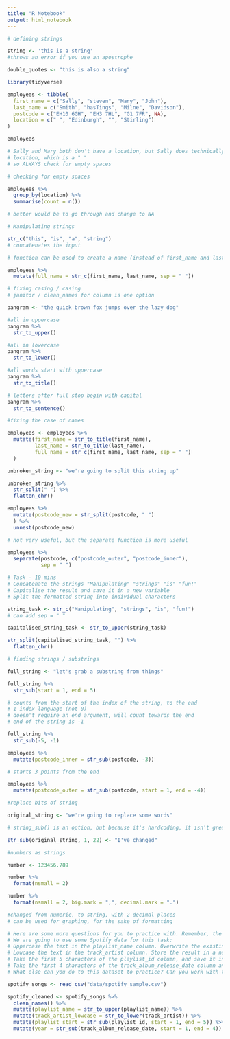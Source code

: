 ```yaml
---
title: "R Notebook"
output: html_notebook
---
```


```r
# defining strings

string <- 'this is a string'
#throws an error if you use an apostrophe

double_quotes <- "this is also a string"

```

```r
library(tidyverse)
```

```r
employees <- tibble(
  first_name = c("Sally", "steven", "Mary", "John"),
  last_name = c("Smith", "hasTings", "Milne", "Davidson"),
  postcode = c("EH10 6GH", "EH3 7HL", "G1 7FR", NA), 
  location = c(" ", "Edinburgh", "", "Stirling")
)

employees

# Sally and Mary both don't have a location, but Sally does technically have a
# location, which is a " " 
# so ALWAYS check for empty spaces

```

```r
# checking for empty spaces

employees %>%
  group_by(location) %>%
  summarise(count = n())

# better would be to go through and change to NA

```

```r
# Manipulating strings

str_c("this", "is", "a", "string")
# concatenates the input

```

```r
# function can be used to create a name (instead of first_name and last_name)

employees %>%
  mutate(full_name = str_c(first_name, last_name, sep = " "))
```

```r
# fixing casing / casing
# janitor / clean_names for column is one option

pangram <- "the quick brown fox jumps over the lazy dog"

#all in uppercase
pangram %>%
  str_to_upper()

#all in lowercase
pangram %>%
  str_to_lower()

#all words start with uppercase
pangram %>%
  str_to_title()

# letters after full stop begin with capital
pangram %>%
  str_to_sentence()

```

```r
#fixing the case of names

employees <- employees %>%
  mutate(first_name = str_to_title(first_name),
         last_name = str_to_title(last_name),
         full_name = str_c(first_name, last_name, sep = " ")
  )

```

```r
unbroken_string <- "we're going to split this string up"

unbroken_string %>%
  str_split(" ") %>%
  flatten_chr()


```

```r
employees %>%
  mutate(postcode_new = str_split(postcode, " ")
  ) %>%
  unnest(postcode_new)

# not very useful, but the separate function is more useful
```

```r
employees %>%
  separate(postcode, c("postcode_outer", "postcode_inner"),
           sep = " ")
```

```r
# Task - 10 mins
# Concatenate the strings "Manipulating" "strings" "is" "fun!"
# Capitalise the result and save it in a new variable
# Split the formatted string into individual characters

string_task <- str_c("Manipulating", "strings", "is", "fun!")
# can add sep = " "

capitalised_string_task <- str_to_upper(string_task)

str_split(capitalised_string_task, "") %>%
  flatten_chr()

```

```r
# finding strings / substrings

full_string <- "let's grab a substring from things"

full_string %>%
  str_sub(start = 1, end = 5)

# counts from the start of the index of the string, to the end
# 1 index language (not 0)
# doesn't require an end argument, will count towards the end
# end of the string is -1

full_string %>%
  str_sub(-5, -1)

```

```r
employees %>%
  mutate(postcode_inner = str_sub(postcode, -3))

# starts 3 points from the end

employees %>%
  mutate(postcode_outer = str_sub(postcode, start = 1, end = -4))
```

```r
#replace bits of string

original_string <- "we're going to replace some words"

# string_sub() is an option, but because it's hardcoding, it isn't great

str_sub(original_string, 1, 22) <- "I've changed"

```

```r
#numbers as strings

number <- 123456.789

number %>%
  format(nsmall = 2)

number %>%
  format(nsmall = 2, big.mark = ",", decimal.mark = ".")

#changed from numeric, to string, with 2 decimal places
# can be used for graphing, for the sake of formatting
```

```r
# Here are some more questions for you to practice with. Remember, the point of these questions is not to do something that makes sense for this dataset, but rather to allow you to practice using the techniques we’ve learnt today on a real dataset. When it comes to your projects, you will be in charge of deciding how to work with the strings in your dataset.
# We are going to use some Spotify data for this task:
# Uppercase the text in the playlist_name column. Overwrite the existing column to store the result.
# Lowcase the text in the track_artist column. Store the result in a new column called track_artist_lowcase.
# Take the first 5 characters of the playlist_id column, and save it in a new column called playlist_start.
# Take the first 4 characters of the track_album_release_date column and save it in a new column called year.
# What else can you do to this dataset to practice? Can you work with the numbers? This is open ended - have fun!

```

```r
spotify_songs <- read_csv("data/spotify_sample.csv")
```
```r

spotify_cleaned <- spotify_songs %>%
  clean_names() %>%
  mutate(playlist_name = str_to_upper(playlist_name)) %>%
  mutate(track_artist_lowcase = str_to_lower(track_artist)) %>%
  mutate(playlist_start = str_sub(playlist_id, start = 1, end = 5)) %>%
  mutate(year = str_sub(track_album_release_date, start = 1, end = 4))

```


